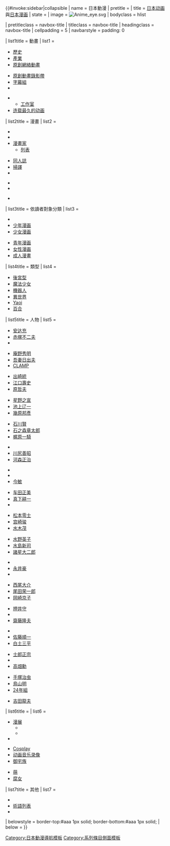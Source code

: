 {{#invoke:sidebar|collapsible
| name = 日本動漫
| pretitle = 
| title    = [[日本动画]]與[[日本漫画]]
| state    = {{{state|autocollapse}}}
| image    = [[File:Anime eye.svg|frameless|upright]]
| bodyclass = hlist

| pretitleclass = navbox-title
| titleclass    = navbox-title
| headingclass  = navbox-title
| cellpadding   = 5
| navbarstyle   = padding: 0

| list1title = 動畫
| list1 = 
* [[日本動畫歷史|歷史]]
* [[日本動畫產業|產業]]<!-- 英文維基放在日本動畫條目內的一章節，中文則未有這章節，留紅連 -->
* [[原創網絡動畫]]

* [[原創動畫錄影帶]]
* [[字幕組]]
* {{tsl|en|Fandub|配音組|配音組}}<!-- 比較像美國那特有文化，替日本動畫配上該國的語言 -->

* {{tsl|en|List of anime companies|日本動畫公司列表|公司}}
** [[日本動畫工作室列表|工作室]]
* [[日式动画系列的总集数列表|连载最久的动画]]

| list2title = 漫畫
| list2 =
* {{tsl|en|History of manga|日本漫畫歷史|歷史}}
* {{tsl|en|Manga outside Japan|日本漫畫國際市場|國際市場}}
* [[日本漫畫家|漫畫家]]
** [[日本漫畫家列表|列表]]

* [[同人誌]]
* [[掃譯]]
* {{tsl|en|List of manga publishers|日本漫畫出版社列表|出版社}}

* {{tsl|en|List of best-selling manga|日本最佳銷售量漫畫列表|最佳銷售量列表}}
* {{tsl|en|List of manga series by volume count|日本最長連載漫畫列表|最長連載漫畫}}

* {{tsl|en|Alternative manga|日本另類漫畫|另類漫畫}}

| list3title = 依讀者對象分類
| list3 =
* {{tsl|en|Children's anime and manga|幼年漫畫|兒童漫畫}}
* [[少年漫画]]
* [[少女漫画]]

* [[青年漫画]]
* [[女性漫画]]
* [[成人漫畫]]

| list4title = 類型<!-- 增加類型前請討論 -->
| list4 =
* [[後宮型作品|後宮型]]
* [[魔法少女]]
* [[機器人動畫|機器人]]
* [[异世界 (日本作品类型)|異世界]]
* [[Yaoi]]
* [[百合 (文化)|百合]]

| list5title = 人物<!-- 高、最高重要度ACG專題傳記 -->
| list5 = 
* [[安达充]]
* [[赤塚不二夫]]
* {{tsl|en|George Akiyama|秋山勇二|秋山勇二}}

* [[庵野秀明]]
* [[吾妻日出夫]]
* [[CLAMP]]

* [[出崎統]]
* [[江口壽史]]
* [[原哲夫]]

* [[星野之宣]]
* [[池上辽一]]
* [[幾原邦彥]]

* [[石川賢]]
* [[石之森章太郎]]
* [[梶原一騎]]

* {{tsl|en|Tomoharu Katsumata|勝間田具治|勝間田具治}}
* [[川尻善昭]]
* [[河森正治]]

* {{tsl|en|Rakuten Kitazawa|北澤保次|北澤保次}}<!-- 高重要度 -->
* {{tsl|en|Kazuo Koike|小池一夫|小池一夫}}
* [[今敏]]

* [[车田正美]]
* [[真下耕一]]
* {{tsl|en|Katsuji Matsumoto|松本かつぢ|松本かつぢ}}<!-- 請協助翻譯這個名 -->

* [[松本零士]]
* [[宫崎骏]]
* [[水木茂]]

* [[水野英子]]
* [[水島新司]]
* [[諸星大二郎]]

* {{tsl|en|Tadao Nagahama|長濱忠夫|長濱忠夫}}
* [[永井豪]]
* {{tsl|en|Shinji Nagashima|永島慎二|永島慎二}}

* [[西尾大介]]
* [[尾田荣一郎]]<!-- High-importance -->
* [[岡崎京子]]

* [[押井守]]
* {{tsl|en|Rintaro|林重行|林重行}}
* [[齋藤隆夫]]

* {{tsl|en|Hiroshi Sasagawa|笹川博|笹川博}}
* [[佐藤順一]]
* [[白土三平]]

* [[士郎正宗]]
* {{tsl|en|Gisaburō Sugii|杉井儀三郎|杉井儀三郎}}
* [[高畑勳]]<!-- High-importance -->

* [[手塚治虫]]
* [[鳥山明]]<!-- High-importance -->
* [[24年組]]<!-- High-importance -->

* [[吉田龍夫]]<!-- High-importance -->

| list6title = {{tsl|en|Anime and manga fandom|日本動漫迷文化|粉絲文化}}
| list6 =
* [[漫展]]
** {{tsl|en|List of anime conventions|漫展列表|列表}}
** {{tsl|en|List of attendance figures at anime conventions|漫展參與人物列表|人物列表}}
* {{tsl|en|Anime club|日本動畫同好會|同好會}}

* [[Cosplay]]
* [[动画音乐录像]]
* [[御宅族]]

* [[萌]]
* [[腐女]]

| list7title = 其他
| list7 =
* {{tsl|en|Omake|景品|景品}}
* [[日本動漫迷使用術語列表|術語列表]]
* {{tsl|en|Manga iconography|漫畫符號|漫符}}

| belowstyle = border-top:#aaa 1px solid; border-bottom:#aaa 1px solid;
| below = {{portal-inline|size=tiny|動漫}}
}}<noinclude>[[Category:日本動漫導航模板]]
[[Category:系列條目側面模板]]</noinclude>